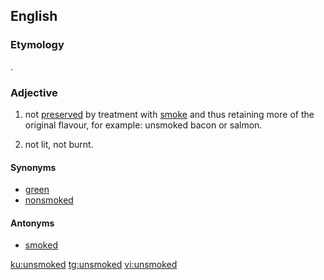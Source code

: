 ==English==

===Etymology===
{{prefix|un|smoked|lang=en}}.

===Adjective===
{{en-adj|-}}

# {{context|of food|lang=en}} not [[preserve]]d by treatment with [[smoke]] and thus retaining more of the original flavour, for example: unsmoked bacon or salmon.
# {{sense|of a cigarette, cigar or pipe}} not lit, not burnt.

====Synonyms====
* [[green]] {{qualifier|food|dated}}
* [[nonsmoked]]

====Antonyms====
* [[smoked]]

[[ku:unsmoked]]
[[tg:unsmoked]]
[[vi:unsmoked]]